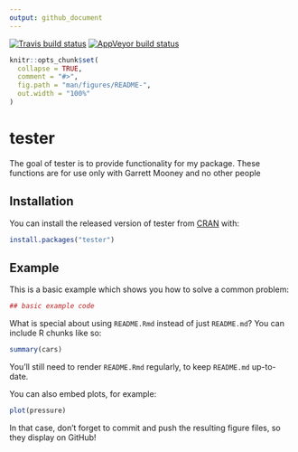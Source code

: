 ```yaml
---
output: github_document
---
```


[![Travis build status](https://travis-ci.org/GarrettMooney/tester.svg?branch=master)](https://travis-ci.org/GarrettMooney/tester)
[![AppVeyor build status](https://ci.appveyor.com/api/projects/status/github/GarrettMooney/tester?branch=master&svg=true)](https://ci.appveyor.com/project/GarrettMooney/tester)

<!-- README.md is generated from README.Rmd. Please edit that file -->

```r
knitr::opts_chunk$set(
  collapse = TRUE,
  comment = "#>",
  fig.path = "man/figures/README-",
  out.width = "100%"
)
```
# tester

The goal of tester is to provide functionality for my package. These functions are for use only with Garrett Mooney and no other people

## Installation

You can install the released version of tester from [CRAN](https://CRAN.R-project.org) with:

``` r
install.packages("tester")
```

## Example

This is a basic example which shows you how to solve a common problem:

```r
## basic example code
```

What is special about using `README.Rmd` instead of just `README.md`? You can include R chunks like so:

```r
summary(cars)
```

You'll still need to render `README.Rmd` regularly, to keep `README.md` up-to-date.

You can also embed plots, for example:

```r
plot(pressure)
```

In that case, don't forget to commit and push the resulting figure files, so they display on GitHub!
